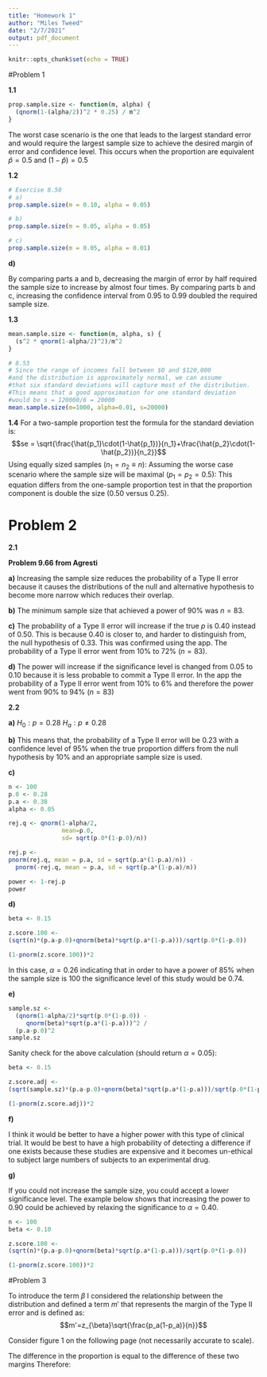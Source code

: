 ```yaml
---
title: "Homework 1"
author: "Miles Tweed"
date: "2/7/2021"
output: pdf_document
---
```


```r
knitr::opts_chunk$set(echo = TRUE)
```


#Problem 1

**1.1**
```r
prop.sample.size <- function(m, alpha) {
  (qnorm(1-(alpha/2))^2 * 0.25) / m^2
}
```
The worst case scenario is the one that leads to the largest standard error and would require the largest sample size to achieve the desired margin of error and confidence level.  This occurs when the proportion are equivalent $\hat{p} = 0.5 \text{ and } (1-\hat{p}) = 0.5$

\bigskip
**1.2**
```r
# Exercise 8.50
# a)
prop.sample.size(m = 0.10, alpha = 0.05)

# b)
prop.sample.size(m = 0.05, alpha = 0.05)

# c)
prop.sample.size(m = 0.05, alpha = 0.01)
```

**d)**

By comparing parts a and b, decreasing the margin of error by half required the sample size to increase by almost four times. By comparing parts b and c, increasing the confidence interval from 0.95 to 0.99 doubled the required sample size.

\bigskip
**1.3**
```r

mean.sample.size <- function(m, alpha, s) {
  (s^2 * qnorm(1-alpha/2)^2)/m^2
}

# 8.53
# Since the range of incomes fall between $0 and $120,000 
#and the distribution is approximately normal, we can assume 
#that six standard deviations will capture most of the distribution.  
#This means that a good approximation for one standard deviation 
#would be s = 120000/6 = 20000 
mean.sample.size(m=1000, alpha=0.01, s=20000)
```

\bigskip
**1.4**
For a two-sample proportion test the formula for the standard deviation is: $$se = \sqrt{\frac{\hat{p_1}\cdot(1-\hat{p_1})}{n_1}+\frac{\hat{p_2}\cdot(1-\hat{p_2})}{n_2}}$$
Using equally sized samples $(n_1 = n_2 \equiv n)$:
\begin{align*}
m& = z_{(1-\frac{\alpha}{2})} \cdot \sqrt{\frac{\hat{p_1}\cdot(1-\hat{p_1})}{n}+\frac{\hat{p_2}\cdot(1-\hat{p_2})}{n}}\\
m^2& = z^2_{(1-\frac{\alpha}{2})} \cdot \frac{\hat{p_1}\cdot(1-\hat{p_1})+\hat{p_2}\cdot(1-\hat{p_2})}{n}\\
n&=\frac{z^2_{(1-\frac{\alpha}{2})} \cdot (\hat{p_1}\cdot(1-\hat{p_1})+\hat{p_2}\cdot(1-\hat{p_2}))}{m^2}\\
\end{align*}
Assuming the worse case scenario where the sample size will be maximal $(p_1=p_2=0.5)$:
\begin{align*}
n&=\frac{z_{(1-\frac{\alpha}{2})}\cdot (0.25 + 0.25)}{m^2}\\
&=\frac{z_{(1-\frac{\alpha}{2})}\cdot 0.50}{m^2}\\
\end{align*}
This equation differs from the one-sample proportion test in that the proportion component is double the size (0.50 versus 0.25).

# Problem 2

**2.1**

**Problem 9.66 from Agresti**

**a)** Increasing the sample size reduces the probability of a Type II error because it causes the distributions of the null and alternative hypothesis to become more narrow which reduces their overlap.

\bigskip
**b)** The minimum sample size that achieved a power of $90\%$ was $n=83$.

\bigskip
**c)** The probability of a Type II error will increase if the true $\textit{p}$ is $0.40$ instead of $0.50$.  This is because $0.40$ is closer to, and harder to distinguish from, the null hypothesis of $0.33$.   This was confirmed using the app.  The probability of a Type II error went from $10\%$ to $72\%$ $(n = 83)$.

\bigskip

**d)** The power will increase if the significance level is changed from $0.05$ to $0.10$ because it is less probable to commit a Type II error.  In the app the probability of a Type II error went from $10\%$ to $6\%$ and therefore the power went from $90\%$ to $94\%$ $(n=83)$

\bigskip
**2.2**

\bigskip
**a)** $H_0: p = 0.28$ $H_a: p \ne 0.28$

\bigskip
**b)**  This means that, the probability of a Type II error will be $0.23$ with a confidence level of $95\%$ when the true proportion differs from the null hypothesis by $10\%$ and an appropriate sample size is used.

\bigskip
**c)** 
```r
n <- 100
p.0 <- 0.28
p.a <- 0.38
alpha <- 0.05

rej.q <- qnorm(1-alpha/2, 
               mean=p.0, 
               sd= sqrt(p.0*(1-p.0)/n))

rej.p <- 
pnorm(rej.q, mean = p.a, sd = sqrt(p.a*(1-p.a)/n)) - 
  pnorm(-rej.q, mean = p.a, sd = sqrt(p.a*(1-p.a)/n))

power <- 1-rej.p
power
```

\bigskip
**d)**
```r
beta <- 0.15 

z.score.100 <- 
(sqrt(n)*(p.a-p.0)+qnorm(beta)*sqrt(p.a*(1-p.a)))/sqrt(p.0*(1-p.0))

(1-pnorm(z.score.100))*2
```

In this case, $\alpha = 0.26$ indicating that in order to have a power of $85\%$ when the sample size is $100$ the significance level of this study would be $0.74$.

\bigskip
**e)**
```r
sample.sz <- 
  (qnorm(1-alpha/2)*sqrt(p.0*(1-p.0)) -
     qnorm(beta)*sqrt(p.a*(1-p.a)))^2 /
  (p.a-p.0)^2
sample.sz
```

Sanity check for the above calculation (should return $\alpha = 0.05$):
```r
beta <- 0.15 

z.score.adj <- 
(sqrt(sample.sz)*(p.a-p.0)+qnorm(beta)*sqrt(p.a*(1-p.a)))/sqrt(p.0*(1-p.0))

(1-pnorm(z.score.adj))*2
```

\bigskip
**f)**

I think it would be better to have a higher power with this type of clinical trial.  It would be best to have a high probability of detecting a difference if one exists because these studies are expensive and it becomes un-ethical to subject large numbers of subjects to an experimental drug.

\bigskip
**g)**

If you could not increase the sample size, you could accept a lower significance level. The example below shows that increasing the power to $0.90$ could be achieved by relaxing the significance to $\alpha = 0.40$.


```r
n <- 100
beta <- 0.10 

z.score.100 <- 
(sqrt(n)*(p.a-p.0)+qnorm(beta)*sqrt(p.a*(1-p.a)))/sqrt(p.0*(1-p.0))

(1-pnorm(z.score.100))*2
```

\bigskip
#Problem 3

To introduce the term $\beta$ I considered the relationship between the distribution and defined a term $m'$ that represents the margin of the Type II error and is defined as: $$m'=z_{\beta}\sqrt{\frac{p_a(1-p_a)}{n}}$$

Consider figure 1 on the following page (not necessarily accurate to scale).
\begin{figure}[h!]
  \centering
  \includegraphics{/home/mtweed/Documents/New_College/year_2/Stats_II/Homework/HW1/derrivationPlot.png}
  \caption{Relationship between the distribution of $H_a$ and the distribution of $H_0$.}
\end{figure}


The difference in the proportion is equal to the difference of these two margins Therefore:
\begin{align*}
p_a-p_0&=m-m'\\
p_a-p_a&=z_{(1-\frac{\alpha}{2})}\cdot\sqrt{\frac{p_0(1-p_0)}{n}} - z_{\beta}\cdot\sqrt{\frac{p_a(1-p_a)}{n}}\\
p_a-p_a&=\frac{z_{(1-\frac{\alpha}{2})}\cdot\sqrt{p_0(1-p_0)} - z_{\beta}\cdot\sqrt{p_a(1-p_a)}}{\sqrt{n}}\\
(p_a-p_a)^2&=\frac{z^2_{(1-\frac{\alpha}{2})}\cdot p_0(1-p_0) - z^2_{\beta}\cdot p_a(1-p_a)}{n}\\
n&=\frac{z^2_{(1-\frac{\alpha}{2})}\cdot p_0(1-p_0) - z^2_{\beta}\cdot p_a(1-p_a)}{(p_a-p_a)^2}\\
n&=\left(\frac{z_{(1-\frac{\alpha}{2})}\cdot \sqrt{p_0(1-p_0)} - z_{\beta}\cdot \sqrt{p_a(1-p_a)}}{p_a-p_a}\right)^2\\
\end{align*}
